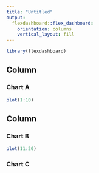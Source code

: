 ```yaml
---
title: "Untitled"
output: 
  flexdashboard::flex_dashboard:
    orientation: columns
    vertical_layout: fill
---
```


```r
library(flexdashboard)
```

Column {data-width=650}
-----------------------------------------------------------------------

### Chart A

```r
plot(1:10)
```

Column {data-width=350}
-----------------------------------------------------------------------

### Chart B

```r
plot(11:20)
```

### Chart C

```r

```





